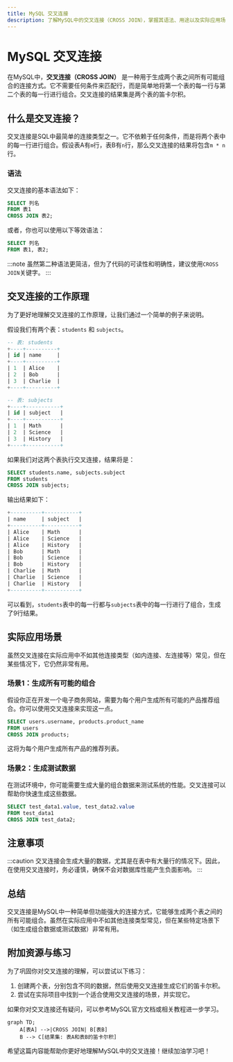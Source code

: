 ```yaml
---
title: MySQL 交叉连接
description: 了解MySQL中的交叉连接（CROSS JOIN），掌握其语法、用途以及实际应用场景。
---
```


# MySQL 交叉连接

在MySQL中，**交叉连接（CROSS JOIN）** 是一种用于生成两个表之间所有可能组合的连接方式。它不需要任何条件来匹配行，而是简单地将第一个表的每一行与第二个表的每一行进行组合。交叉连接的结果集是两个表的笛卡尔积。

## 什么是交叉连接？

交叉连接是SQL中最简单的连接类型之一。它不依赖于任何条件，而是将两个表中的每一行进行组合。假设表A有`m`行，表B有`n`行，那么交叉连接的结果将包含`m * n`行。

### 语法

交叉连接的基本语法如下：

```sql
SELECT 列名
FROM 表1
CROSS JOIN 表2;
```

或者，你也可以使用以下等效语法：

```sql
SELECT 列名
FROM 表1, 表2;
```

:::note
虽然第二种语法更简洁，但为了代码的可读性和明确性，建议使用`CROSS JOIN`关键字。
:::

## 交叉连接的工作原理

为了更好地理解交叉连接的工作原理，让我们通过一个简单的例子来说明。

假设我们有两个表：`students` 和 `subjects`。

```sql
-- 表: students
+----+----------+
| id | name     |
+----+----------+
| 1  | Alice    |
| 2  | Bob      |
| 3  | Charlie  |
+----+----------+

-- 表: subjects
+----+-----------+
| id | subject   |
+----+-----------+
| 1  | Math      |
| 2  | Science   |
| 3  | History   |
+----+-----------+
```

如果我们对这两个表执行交叉连接，结果将是：

```sql
SELECT students.name, subjects.subject
FROM students
CROSS JOIN subjects;
```

输出结果如下：

```sql
+----------+-----------+
| name     | subject   |
+----------+-----------+
| Alice    | Math      |
| Alice    | Science   |
| Alice    | History   |
| Bob      | Math      |
| Bob      | Science   |
| Bob      | History   |
| Charlie  | Math      |
| Charlie  | Science   |
| Charlie  | History   |
+----------+-----------+
```

可以看到，`students`表中的每一行都与`subjects`表中的每一行进行了组合，生成了9行结果。

## 实际应用场景

虽然交叉连接在实际应用中不如其他连接类型（如内连接、左连接等）常见，但在某些情况下，它仍然非常有用。

### 场景1：生成所有可能的组合

假设你正在开发一个电子商务网站，需要为每个用户生成所有可能的产品推荐组合。你可以使用交叉连接来实现这一点。

```sql
SELECT users.username, products.product_name
FROM users
CROSS JOIN products;
```

这将为每个用户生成所有产品的推荐列表。

### 场景2：生成测试数据

在测试环境中，你可能需要生成大量的组合数据来测试系统的性能。交叉连接可以帮助你快速生成这些数据。

```sql
SELECT test_data1.value, test_data2.value
FROM test_data1
CROSS JOIN test_data2;
```

## 注意事项

:::caution
交叉连接会生成大量的数据，尤其是在表中有大量行的情况下。因此，在使用交叉连接时，务必谨慎，确保不会对数据库性能产生负面影响。
:::

## 总结

交叉连接是MySQL中一种简单但功能强大的连接方式，它能够生成两个表之间的所有可能组合。虽然在实际应用中不如其他连接类型常见，但在某些特定场景下（如生成组合数据或测试数据）非常有用。

## 附加资源与练习

为了巩固你对交叉连接的理解，可以尝试以下练习：

1. 创建两个表，分别包含不同的数据，然后使用交叉连接生成它们的笛卡尔积。
2. 尝试在实际项目中找到一个适合使用交叉连接的场景，并实现它。

如果你对交叉连接还有疑问，可以参考MySQL官方文档或相关教程进一步学习。

```mermaid
graph TD;
    A[表A] -->|CROSS JOIN| B[表B]
    B --> C[结果集: 表A和表B的笛卡尔积]
```

希望这篇内容能帮助你更好地理解MySQL中的交叉连接！继续加油学习吧！